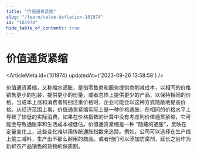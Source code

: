 ```yaml
---
title: "价值通货紧缩"
slug: "/learn/value-deflation-101974"
id: "101974"
hide_table_of_contents: true
---
```



# 价值通货紧缩

<ArticleMeta id={101974} updatedAt={'2023-09-26 13:58:58'} />
<div className='border-solid border-b border-t-0 my-4 border-[var(--ifm-color-gray-300)]' />

价值通货紧缩，又称缩水通胀，是指零售商和服务提供商削减成本，以相同的价格销售更小的包装，提供更小的份量，或者总体上提供更少的产品，以保持相同的价格。当成本上涨和消费者特别注重价格时，企业可能会以这种方式隐蔽地提高价格。从经济范围上看，价值通货紧缩实际上是一种价格通胀，在相同的价格水平上导致了较低的实际消费。如果在价格指数的计算中没有考虑到价值通货紧缩，它可能会导致通胀率和生活成本被低估。价值通货紧缩是一种 “隐藏的通胀”，反映在定量变化上，这些变化难以用传统通胀指数来追踪。例如，公司可以选择在生产线上偷工减料，生产出不那么耐用的商品。或者他们可以添加防腐剂，延长之前作为新鲜农产品销售的货物的保质期。

